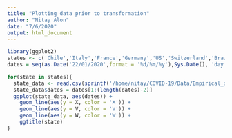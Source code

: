 ```yaml
---
title: "Plotting data prior to transformation"
author: "Nitay Alon"
date: "7/6/2020"
output: html_document
---
```


```r
library(ggplot2)
states <- c('Chile','Italy','France','Germany','US','Switzerland','Brazil','Peru','Iran','Israel','Turkey','India','Belgium')
dates = seq(as.Date('22/01/2020',format = '%d/%m/%y'),Sys.Date(), 'day')
```
```r
for(state in states){
  state_data <- read.csv(sprintf('/home/nitay/COVID-19/Data/Empirical_data_for_transformations/2020-07-06/%s.csv',state))
  state_data$dates = dates[1:(length(dates)-2)]
  ggplot(state_data, aes(dates)) + 
    geom_line(aes(y = X, color = 'X')) + 
    geom_line(aes(y = V, color = 'V')) + 
    geom_line(aes(y = W, color = 'W')) + 
    ggtitle(state)
}
```

